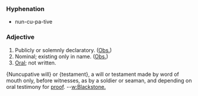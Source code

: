 === Hyphenation ===
*nun-cu-pa-tive

===Adjective===
# Publicly or solemnly declaratory. ([[Obs.]])
# Nominal; existing only in name. ([[Obs.]])
# [[Oral]]; not written.
{Nuncupative will} or {testament}, a will or testament made by word of mouth only, before witnesses, as by a soldier or seaman, and depending on oral testimony for [[proof]]. --[[w:Blackstone.]]